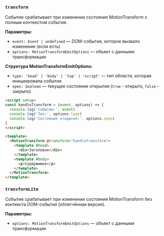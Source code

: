 ### `transform`

Событие срабатывает при изменении состояния MotionTransform с полным контекстом события.

**Параметры:**
- `event: Event | undefined` — DOM-событие, которое вызвало изменение (если есть)
- `options: MotionTransformEmitOptions` — объект с данными трансформации

**Структура MotionTransformEmitOptions:**
- `type: 'head' | 'body' | 'top' | 'script'` — тип области, которая инициировала событие
- `open: boolean` — текущее состояние открытия (`true` - открыто, `false` - закрыто)

```html
<script setup>
const handleTransform = (event, options) => {
  console.log('Событие:', event)
  console.log('Тип:', options.type)
  console.log('Состояние открытия:', options.open)
}
</script>

<template>
  <MotionTransform @transform="handleTransform">
    <template #head>
      <div>Заголовок</div>
    </template>
    <template #body>
      <p>Содержимое</p>
    </template>
  </MotionTransform>
</template>
```

### `transformLite`

Событие срабатывает при изменении состояния MotionTransform без контекста DOM-события (облегчённая версия).

**Параметры:**
- `options: MotionTransformEmitOptions` — объект с данными трансформации
